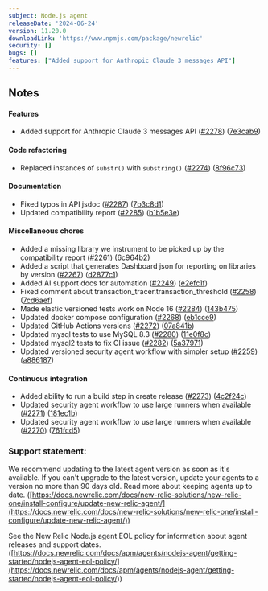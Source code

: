 ```yaml
---
subject: Node.js agent
releaseDate: '2024-06-24'
version: 11.20.0
downloadLink: 'https://www.npmjs.com/package/newrelic'
security: []
bugs: []
features: ["Added support for Anthropic Claude 3 messages API"]
---
```


## Notes

#### Features

* Added support for Anthropic Claude 3 messages API ([#2278](https://github.com/newrelic/node-newrelic/pull/2278)) ([7e3cab9](https://github.com/newrelic/node-newrelic/commit/7e3cab9739a9924b904ce78380fd70b1e30cd89f))

#### Code refactoring

* Replaced instances of `substr()` with `substring()` ([#2274](https://github.com/newrelic/node-newrelic/pull/2274)) ([8f96c73](https://github.com/newrelic/node-newrelic/commit/8f96c734862d42f459dd4de8ed9d498ef7d693de))

#### Documentation

* Fixed typos in API jsdoc ([#2287](https://github.com/newrelic/node-newrelic/pull/2287)) ([7b3c8d1](https://github.com/newrelic/node-newrelic/commit/7b3c8d1445ea9876b36eda31d979dac9b65dad14))
* Updated compatibility report ([#2285](https://github.com/newrelic/node-newrelic/pull/2285)) ([b1b5e3e](https://github.com/newrelic/node-newrelic/commit/b1b5e3e54074cc8b535927f4edad07925618260c))

#### Miscellaneous chores

* Added a missing library we instrument to be picked up by the compatibility report ([#2261](https://github.com/newrelic/node-newrelic/pull/2261)) ([6c964b2](https://github.com/newrelic/node-newrelic/commit/6c964b2029874353908486228113a468959b1597))
* Added a script that generates Dashboard json for reporting on libraries by version ([#2267](https://github.com/newrelic/node-newrelic/pull/2267)) ([d2877c1](https://github.com/newrelic/node-newrelic/commit/d2877c17c7c2f4432b2ce4056c94200a2e7334b2))
* Added AI support docs for automation ([#2249](https://github.com/newrelic/node-newrelic/pull/2249)) ([e2efc1f](https://github.com/newrelic/node-newrelic/commit/e2efc1fb202a3e87be710f352546a00df6bf6cef))
* Fixed comment about transaction_tracer.transaction_threshold ([#2258](https://github.com/newrelic/node-newrelic/pull/2258)) ([7cd6aef](https://github.com/newrelic/node-newrelic/commit/7cd6aef7ecc32d8647f0313b36be368bfa14a0e9))
* Made elastic versioned tests work on Node 16 ([#2284](https://github.com/newrelic/node-newrelic/pull/2284)) ([143b475](https://github.com/newrelic/node-newrelic/commit/143b4757c27d497a25d1b3c7fd56b32bcede619f))
* Updated docker compose configuration ([#2268](https://github.com/newrelic/node-newrelic/pull/2268)) ([eb1cce9](https://github.com/newrelic/node-newrelic/commit/eb1cce9143fe87eed1bdd077471942f85cf14f21))
* Updated GitHub Actions versions ([#2272](https://github.com/newrelic/node-newrelic/pull/2272)) ([07a841b](https://github.com/newrelic/node-newrelic/commit/07a841b9acf0a0dcb1a495c5cb0ee8f77e283fc9))
* Updated mysql tests to use MySQL 8.3 ([#2280](https://github.com/newrelic/node-newrelic/pull/2280)) ([11e0f8c](https://github.com/newrelic/node-newrelic/commit/11e0f8cf63a5f792419382635496a29c0286c737))
* Updated mysql2 tests to fix CI issue ([#2282](https://github.com/newrelic/node-newrelic/pull/2282)) ([5a37971](https://github.com/newrelic/node-newrelic/commit/5a37971b03fe8d69b39db66d97ecfc1176c42902))
* Updated versioned security agent workflow with simpler setup ([#2259](https://github.com/newrelic/node-newrelic/pull/2259)) ([a886187](https://github.com/newrelic/node-newrelic/commit/a886187bf1bf29d2430e38223d0215436e006540))

#### Continuous integration

* Added ability to run a build step in create release ([#2273](https://github.com/newrelic/node-newrelic/pull/2273)) ([4c2f24c](https://github.com/newrelic/node-newrelic/commit/4c2f24cb6e94dd05f269998eeb763196c3fac274))
* Updated security agent workflow to use large runners when available ([#2271](https://github.com/newrelic/node-newrelic/pull/2271)) ([181ec1b](https://github.com/newrelic/node-newrelic/commit/181ec1bfa8d420514fca3d6de6c3989e796a29db))
* Updated security agent workflow to use large runners when available ([#2270](https://github.com/newrelic/node-newrelic/pull/2270)) ([761fcd5](https://github.com/newrelic/node-newrelic/commit/761fcd5ca5ae32ba922d0880979dbfff97604641))

### Support statement:

We recommend updating to the latest agent version as soon as it's available. If you can't upgrade to the latest version, update your agents to a version no more than 90 days old. Read more about keeping agents up to date. ([https://docs.newrelic.com/docs/new-relic-solutions/new-relic-one/install-configure/update-new-relic-agent/](https://docs.newrelic.com/docs/new-relic-solutions/new-relic-one/install-configure/update-new-relic-agent/))

See the New Relic Node.js agent EOL policy for information about agent releases and support dates. ([https://docs.newrelic.com/docs/apm/agents/nodejs-agent/getting-started/nodejs-agent-eol-policy/](https://docs.newrelic.com/docs/apm/agents/nodejs-agent/getting-started/nodejs-agent-eol-policy/))
